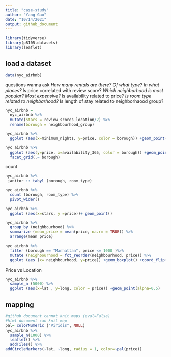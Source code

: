 ```yaml
---
title: "case-study"
author: "Yang Gao"
date: "10/14/2021"
output: github_document
---
```



```r
library(tidyverse)
library(p8105.datasets)
library(leaflet)
```

## load a dataset
```r
data(nyc_airbnb)
```

questions wanna ask
*How many rentals are there? Of what type? In what places?
*Is price correlated with review score?
*Which neighbarhood is most popular? Most expensive?
*Is availability related to price?
*Is room type related to neighbarhood?
*Is length of stay related to neighborhaood group?

```r
nyc_airbnb = 
  nyc_airbnb %>% 
  mutate(stars = review_scores_location/2) %>% 
  rename(borough = neighbourhood_group)

```

```r
nyc_airbnb %>% 
  ggplot (aes(x=minimum_nights, y=price, color = borough)) +geom_point()
```

```r
nyc_airbnb %>% 
  ggplot (aes(y=price, x=availability_365, color = borough)) +geom_point() +
  facet_grid(.~ borough)
```




count
```r
nyc_airbnb %>% 
 janitor :: tabyl (borough, room_type)
```

```r
nyc_airbnb %>% 
  count (borough, room_type) %>% 
  pivot_wider()
```



```r
nyc_airbnb %>% 
  ggplot (aes(x=stars, y =price))+ geom_point()
```


```r
nyc_airbnb %>% 
  group_by (neighbourhood) %>% 
  summarize (mean_price = mean(price, na.rm = TRUE)) %>% 
  arrange(mean_price)

nyc_airbnb %>% 
  filter (borough == "Manhattan", price <= 1000 )%>% 
  mutate (neighbourhood = fct_reorder(neighbourhood, price)) %>% 
  ggplot (aes (x= neighbourhood, y=price)) +geom_boxplot() +coord_flip() +facet_grid(.~ room_type)
```

Price vs Location
```r
nyc_airbnb %>% 
  sample_n (5000) %>% 
  ggplot (aes(x=lat , y=long, color = price)) +geom_point(alpha=0.5)
```


## mapping
```r
#github document cannot knit maps (eval=False)
#html document can knit map 
pal= colorNumeric ("Viridis", NULL)
nyc_airbnb %>% 
  sample_n(1000) %>% 
  leaflet() %>% 
  addTiles() %>% 
addCircleMarkers(~lat, ~long, radius = 1, color=~pal(price))
```















